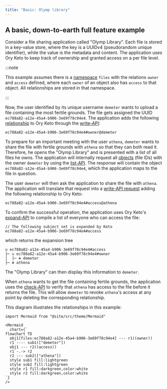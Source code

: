 ```yaml
---
title: "Basic: Olymp library"
---
```


## A basic, down-to-earth full feature example

Consider a file sharing application called "Olymp Library". Each file is stored in a key-value store, where the key is a UUIDv4
(pseudorandom unique identifier), while the value is the metadata and content. The application uses Ory Keto to keep track of
ownership and granted access on a per file level.

:::note

This example assumes there is a [namespace](../concepts/05_namespaces.mdx) `files` with the relations `owner` and `access`
defined, where each `owner` of an object also has `access` to that object. All relationships are stored in that namespace.

:::

Now, the user identified by its unique username `demeter` wants to upload a file containing the most fertile grounds. The file
gets assigned the UUID `ec788a82-a12e-45a4-b906-3e69f78c94e4`. The application adds the following
[relationship](../concepts/01_relation-tuples.mdx) to Ory Keto through the
[write-API](../concepts/25_api-overview.mdx#write-apis):

```keto-relation-tuples
ec788a82-a12e-45a4-b906-3e69f78c94e4#owner@demeter
```

To prepare for an important meeting with the user `athena`, `demeter` wants to share the file with fertile grounds with `athena`
so that they can both read it. Therefore, he opens the "Olymp Library" and is presented with a list of all files he owns. The
application will internally request all [objects](../concepts/10_objects.mdx) (file IDs) with the owner `demeter` by using the
[list-API](../concepts/25_api-overview.mdx#list-relation-tuples). The response will contain the object
`ec788a82-a12e-45a4-b906-3e69f78c94e4`, which the application maps to the file in question.

The user `demeter` will then ask the application to share the file with `athena`. The application will translate that request into
a [write-API request](../concepts/25_api-overview.mdx#write-apis) adding the following relationship to Ory Keto:

```keto-relation-tuples
ec788a82-a12e-45a4-b906-3e69f78c94e4#access@athena
```

To confirm the successful operation, the application uses Ory Keto's
[expand-API](../concepts/25_api-overview.mdx#expand-subject-sets) to compile a list of everyone who can access the file:

```keto-relation-tuples
// The following subject set is expanded by Keto
ec788a82-a12e-45a4-b906-3e69f78c94e4#access
```

which returns the expansion tree

```
∪ ec788a82-a12e-45a4-b906-3e69f78c94e4#access
├─ ∪ ec788a82-a12e-45a4-b906-3e69f78c94e4#owner
│  ├─ ☘ demeter
├─ ☘ athena
```

The "Olymp Library" can then display this information to `demeter`.

When `athena` wants to get the file containing fertile grounds, the application uses the
[check-API](../concepts/25_api-overview.mdx#check-relation-tuple) to verify that `athena` has access to the file before it returns
the file. This will allow `demeter` to revoke `athena`'s access at any point by deleting the corresponding relationship.

This diagram illustrates the relationships in this example:

```mdx-code-block
import Mermaid from "@site/src/theme/Mermaid"

<Mermaid
  chart={`
flowchart TD
  obj1[files:ec788a82-a12e-45a4-b906-3e69f78c94e4] --- r1((owner))
  r1 ---- sub1(["demeter"])
  obj1 --- r2((access))
  r1 -.-> r2
  r2 --- sub2(["athena"])
  style sub1 fill:lightgreen
  style sub2 fill:lightgreen
  style r1 fill:darkgreen,color:white
  style r2 fill:darkgreen,color:white
`}
/>
```
